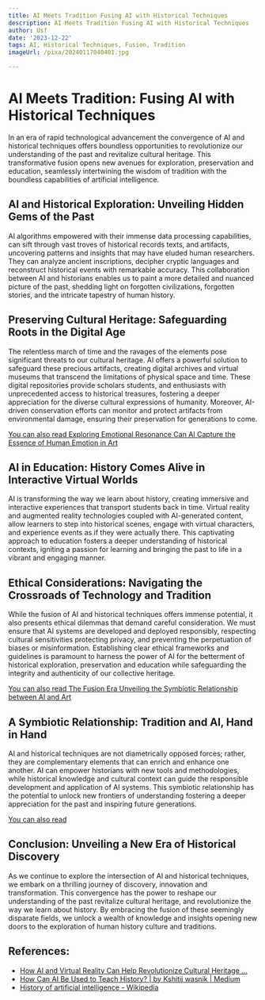 ```yaml
---
title: AI Meets Tradition Fusing AI with Historical Techniques
description: AI Meets Tradition Fusing AI with Historical Techniques
author: Usf
date: '2023-12-22'
tags: AI, Historical Techniques, Fusion, Tradition
imageUrl: /pixa/20240117040401.jpg

---
```

# AI Meets Tradition: Fusing AI with Historical Techniques

In an era of rapid technological advancement the convergence of AI and historical techniques offers boundless  opportunities to revolutionize our understanding of  the past and revitalize cultural heritage. This transformative fusion  opens new avenues for exploration, preservation and education, seamlessly intertwining the wisdom of tradition with the boundless  capabilities of artificial intelligence.

## AI and Historical Exploration: Unveiling Hidden Gems of the Past

AI algorithms empowered with their immense data processing capabilities, can sift through vast troves of  historical  records texts, and artifacts, uncovering patterns and  insights that may have eluded human  researchers. They can analyze ancient inscriptions, decipher cryptic languages and reconstruct historical events  with remarkable accuracy. This collaboration between AI and historians  enables us to paint a more detailed and  nuanced  picture of the past,  shedding light on forgotten civilizations, forgotten stories, and the intricate tapestry  of human history.

## Preserving Cultural Heritage: Safeguarding Roots  in the Digital Age

The  relentless march of time and the ravages of the elements pose  significant threats to our cultural  heritage. AI offers a powerful solution to safeguard these precious artifacts, creating digital archives  and virtual museums that transcend the limitations of physical  space and  time. These digital repositories provide scholars students, and enthusiasts with unprecedented access to  historical  treasures, fostering a deeper appreciation for the diverse cultural expressions of  humanity. Moreover, AI-driven conservation efforts can monitor and protect artifacts from environmental damage, ensuring their preservation for generations to come.

[You can also read Exploring Emotional Resonance Can AI Capture the Essence of Human Emotion in Art](Exploring%20Emotional%20Resonance%20Can%20AI%20Capture%20the%20Essence%20of%20Human%20Emotion%20in%20Art)


## AI in Education: History Comes Alive in Interactive Virtual Worlds

AI is transforming the way we learn  about history, creating immersive and interactive experiences that transport students back in  time. Virtual reality and augmented reality  technologies coupled with AI-generated content, allow learners to step into historical  scenes, engage with virtual  characters, and experience events as if they were actually there. This captivating  approach to education fosters a deeper understanding  of historical contexts, igniting a passion for learning and bringing the past to  life in a vibrant and engaging  manner.

## Ethical Considerations: Navigating the Crossroads of Technology and Tradition

While the fusion of AI and historical  techniques offers immense potential, it also presents ethical dilemmas that demand careful consideration. We  must  ensure  that  AI systems are developed and deployed  responsibly, respecting cultural  sensitivities protecting privacy, and preventing the perpetuation of biases or misinformation. Establishing clear ethical frameworks and guidelines is paramount to harness the power of AI for the betterment of historical exploration, preservation and education while safeguarding the integrity and authenticity of our collective heritage.

[You  can  also read  The Fusion Era Unveiling  the Symbiotic Relationship between AI and  Art](The%20Fusion%20Era%20Unveiling%20the%20Symbiotic%20Relationship%20between%20AI%20and%20Art)


## A Symbiotic Relationship: Tradition and AI, Hand in Hand

AI and historical techniques are not diametrically  opposed forces; rather, they are complementary elements that can enrich and enhance one another. AI can empower historians with new tools and methodologies, while historical knowledge and cultural context can guide the responsible development and application of AI systems. This symbiotic relationship has the potential to unlock new frontiers of understanding fostering a deeper appreciation for the past and  inspiring future generations.

[You can  also  read ]()


##  Conclusion: Unveiling a New Era of  Historical Discovery

As we continue to explore the intersection of  AI and historical techniques, we embark on a thrilling journey of discovery, innovation  and transformation. This convergence has the power to reshape our understanding of the past revitalize cultural  heritage, and  revolutionize the  way we learn about history. By  embracing the fusion of these seemingly disparate fields, we unlock a wealth of  knowledge and insights opening new doors to the exploration  of human history  culture and traditions.

## References:
- [How AI and Virtual Reality Can Help Revolutionize Cultural Heritage ...](https://www.linkedin.com/pulse/how-ai-virtual-reality-can-help-revolutionize-cultural)
- [How Can AI Be Used to Teach History? | by Kshitij wasnik | Medium](https://medium.com/@kshitijwasnik20/how-can-ai-be-used-to-teach-history-58a616a72cf8)
- [History of artificial intelligence - Wikipedia](https://en.wikipedia.org/wiki/History_of_artificial_intelligence)
